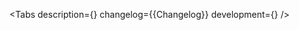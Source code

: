 

<Meta of={Stories} />

<ComponentHeader
    name='PhoneInput'
    design='https://www.figma.com/file/cdNnkh2QdxuvYLrBm4cubM/Web-%3A%3A-Core-Default-Components?type=design&node-id=92927%3A121445&mode=design&t=Itgzojk9BOtPqYkS-1'
    children='Используется для ввода мобильного номера в заданном формате.'
/>

<Tabs
    description={<Description />}
    changelog={<Markdown>{Changelog}</Markdown>}
    development={<Development />}
/>
